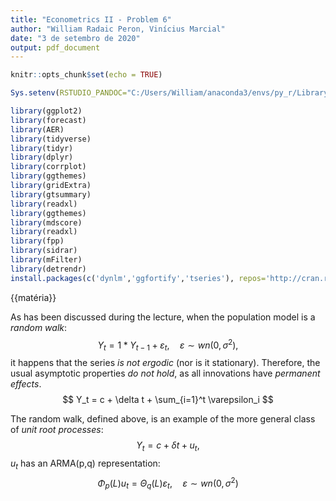 ```yaml
---
title: "Econometrics II - Problem 6"
author: "William Radaic Peron, Vinícius Marcial"
date: "3 de setembro de 2020"
output: pdf_document
---
```


```r

knitr::opts_chunk$set(echo = TRUE)

Sys.setenv(RSTUDIO_PANDOC="C:/Users/William/anaconda3/envs/py_r/Library/Scripts/pandoc")

library(ggplot2)
library(forecast)
library(AER)
library(tidyverse)
library(tidyr)
library(dplyr)
library(corrplot)
library(ggthemes)
library(gridExtra)
library(gtsummary)
library(readxl)
library(ggthemes)
library(mdscore)
library(readxl)
library(fpp)
library(sidrar)
library(mFilter)
library(detrendr)
install.packages(c('dynlm','ggfortify','tseries'), repos='http://cran.rstudio.com/')
```

\section{Part 1: Spurious regressions}

{{matéria}}



\section{Part 2: Hypothesis testing for unit roots}

As has been discussed during the lecture, when the population model is a *random walk*:
$$ Y_t = 1*Y_{t-1} + \varepsilon_t, \hspace{1em} \varepsilon \sim wn(0, \sigma^2), $$
it happens that the series *is not ergodic* (nor is it stationary). Therefore, the usual asymptotic properties *do not hold*, as all innovations have *permanent effects*. 
$$ Y_t = c + \delta t + \sum_{i=1}^t \varepsilon_i $$

The random walk, defined above, is an example of the more general class of *unit root processes*:
$$ Y_t = c + \delta t + u_t,$$
$u_t$ has an ARMA(p,q) representation:
$$ \Phi_p (L) u_t = \Theta_q (L) \varepsilon_t, \hspace{1em} \varepsilon \sim wn(0, \sigma^2)$$


``` r














```


\section{Part 3: Applying the Dickey-Fuller test for GDP}













